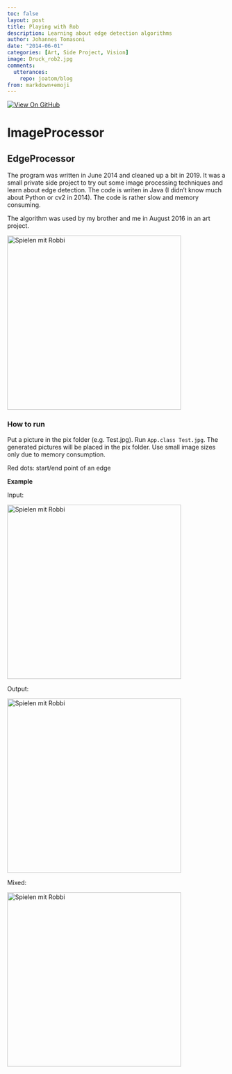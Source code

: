 ```yaml
---
toc: false
layout: post
title: Playing with Rob
description: Learning about edge detection algorithms
author: Johannes Tomasoni
date: "2014-06-01"
categories: [Art, Side Project, Vision]
image: Druck_rob2.jpg
comments:
  utterances:
    repo: joatom/blog
from: markdown+emoji
---
```

<a href="https://github.com/joatom/ART-playing-with-rob">
<img class="notebook-badge-image" src="../../../assets/github.svg" alt="View On GitHub"></a>

# ImageProcessor

## EdgeProcessor

The program was written in June 2014 and cleaned up a bit in 2019. It was a small private side project to try out some image processing techniques and learn about edge detection. The code is writen in Java (I didn't know much about Python or cv2 in 2014). The code is rather slow and memory consuming.

The algorithm was used by my brother and me in August 2016 in an art project.
<p align="left">
  <img src="Druck_rob2.jpg" width="400" title="Spielen mit Robbi">
</p>


### How to run
Put a picture in the pix folder (e.g. Test.jpg). Run ``App.class Test.jpg``.
The generated pictures will be placed in the pix folder.
Use small image sizes only due to memory consumption.

Red dots: start/end point of an edge

**Example**

Input:
<p align="left">
  <img src="Test.jpg" width="400" title="Spielen mit Robbi">
</p>
Output:
<p align="left">
  <img src="out_Test.png" width="400" title="Spielen mit Robbi">
</p>
Mixed:
<p align="left">
  <img src="out_clustered_edges_MIXED_Test.png" width="400" title="Spielen mit Robbi">
</p>